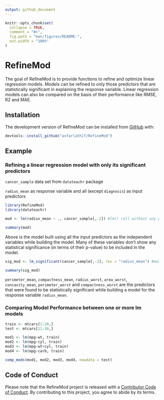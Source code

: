 ```yaml
---
output: github_document
---
```


<!-- README.md is generated from README.Rmd. Please edit that file -->

```r
knitr::opts_chunk$set(
  collapse = TRUE,
  comment = "#>",
  fig.path = "man/figures/README-",
  out.width = "100%"
)
```

# RefineMod

<!-- badges: start -->
<!-- badges: end -->

The goal of RefineMod is to provide functions to refine and optimize linear regression models. Models can be refined to only those predictors that are statistically significant in explaining the response variable. Linear regression models can also be compared on the basis of their performance like RMSE, R2 and MAE.


## Installation

The development version of RefineMod can be installed from [GitHub](https://github.com/) with:

``` r
devtools::install_github("asfarlathif/RefineMod")
```
## Example

### Refining a linear regression model with only its significant predictors

`cancer_sample` data set from `datateachr` package

`radius_mean` as response variable and all (except `diagnosis`) as input predictors

```r
library(RefineMod)
library(datateachr)

mod <- lm(radius_mean ~ ., cancer_sample[,-2]) #lm() call without any predictor selection

summary(mod)

```

Above is the model built using all the input predictors as the independent variables while building the model. Many of these variables don’t show any statistical significance (in terms of their p-value) to be included in the model.

```r

sig_mod <- lm_significant(cancer_sample[,-2], res = "radius_mean") #model with optimized predictors

summary(sig_mod)

```

`perimeter_mean`, `compactness_mean`, `radius_worst`, `area_worst`, `concavity_mean`, `perimeter_worst` and `compactness_worst` are the predictors that were found to be statistically significant while building a model for the response variable `radius_mean`.

### Comparing Model Performance between one or more lm models

```r

train <- mtcars[1:20,]
test <- mtcars[21:30,]

mod1 <- lm(mpg~wt, train)
mod2 <- lm(mpg~cyl, train)
mod3 <- lm(mpg~wt+cyl, train)
mod4 <- lm(mpg~carb, train)

comp_mods(mod1, mod2, mod3, mod4, newdata = test)
```

## Code of Conduct

Please note that the RefineMod project is released with a [Contributor Code of Conduct](https://contributor-covenant.org/version/2/0/CODE_OF_CONDUCT.html). By contributing to this project, you agree to abide by its terms.

